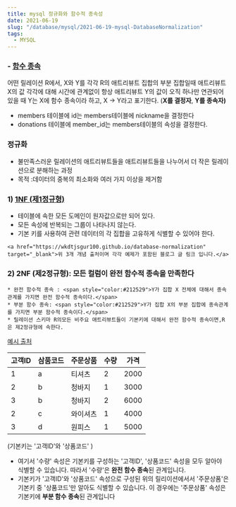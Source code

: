 ```yaml
---
title: mysql 정규화와 함수적 종속성
date: 2021-06-19
slug: "/database/mysql/2021-06-19-mysql-DatabaseNormalization"
tags:
  - MYSQL
---
```



### - <a href="https://ko.wikipedia.org/wiki/%ED%95%A8%EC%88%98_%EC%A2%85%EC%86%8D" target="_blank">함수 종속</a>

어떤 릴레이션 R에서, X와 Y를 각각 R의 애트리뷰트 집합의 부분 집합일때
애트리뷰트 X의 값 각각에 대해 시간에 관계없이
항상 애트리뷰트 Y의 값이 오직 하나만 연관되어 있을 때
Y는 X에 함수 종속이라 하고, X → Y라고 표기한다.
(**X를 결정자**, **Y를 종속자)**

* members 테이블에 id는 members테이블에 nickname을 결정한다
* donations 테이블에 member\_id는 members테이블의 속성을 결정한다.

###  정규화

* 불만족스러운 릴레이션의 애트리뷰트들을 애트리뷰트들을 나누어서 더 작은 릴레이션으로 분해하는 과정
* 목적 :데이터의 중복의 최소화와 여러 가지 이상을 제거함

### 1) <a href="https://ko.wikipedia.org/wiki/%EC%A0%9C1%EC%A0%95%EA%B7%9C%ED%98%95" target="_blank">1NF (제1정규형)</a>

* 테이블에 속한 모든 도메인이 원자값으로만 되어 있다.
* 모든 속성에 반복되는 그룹이 나타나지 않는다.
* 기본 키를 사용하여 관련 데이터의 각 집합을 고유하게 식별할 수 있어야 한다.
```
<a href="https://wkdtjsgur100.github.io/database-normalization" target="_blank">위 3개 개념 출처이며 각각 예제가 포함된 블로그 글 링크 입니다.</a>
```


### 2) 2NF (제2정규형): 모든 컬럼이 완전 함수적 종속을 만족한다
```
* 완전 함수적 종속 : <span style="color:#212529">Y가 집합 X 전체에 대해서 종속관계를 가지면 완전 함수적 종속이다.</span>
* 부분 함수 종속: <span style="color:#212529">Y가 집합 X의 부분 집합에 종속관계를 가지면 부분 함수적 종속이다.</span>
* 릴레이션 스키마 R의모든 비주요 애트리뷰트들이 기본키에 대해서 완전 함수적 종속이면,R은 제2정규형에 속한다.
```
[예시 출처](https://dodo000.tistory.com/20)

| 고객ID | 삼품코드 | 주문상품 | 수량 | 가격 |
| --- | --- | --- | --- | --- |
| 1 | a | 티셔츠 | 2 | 2000 |
| 2 | b | 청바지 | 1 | 3000 |
| 3 | b | 청바지 | 2 | 6000 |
| 2 | c | 와이셔츠 | 1 | 4000 |
| 3 | d | 원피스 | 1 | 5000 |

(기본키는 '고객ID'와 '상품코드' )

* 여기서 '수량' 속성은 기본키를 구성하는 '고객ID', '상품코드' 속성을 모두 알아야 식별할 수 있습니다. 따라서 '수량'은 **완전 함수 종속**된 관계입니다.
* 기본키가 '고객ID'와 '상품코드' 속성으로 구성된 위의 릴리이션에서서 '주문상품'은 기본키 중 '상품코드'만 알아도 식별할 수 있습니다. 이 경우에는 '주문상품' 속성은 기본키에 **부분 함수 종속**된 관계입니다